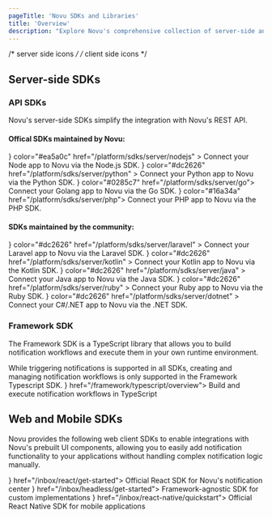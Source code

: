 ```yaml
---
pageTitle: 'Novu SDKs and Libraries'
title: 'Overview'
description: "Explore Novu's comprehensive collection of server-side and client-side SDKs for seamless notification integration across multiple programming languages and frameworks."
---
```


/* server side icons */
/* client side icons */

## Server-side SDKs

### API SDKs

Novu's server-side SDKs simplify the integration with Novu's REST API.

#### Offical SDKs maintained by Novu:

<Cards cols={2}>
  <Card
    title="Node.js (Official)"
    icon={<NodejsIcon />}
    color="#ea5a0c"
    href="/platform/sdks/server/nodejs"
  >
    Connect your Node app to Novu via the Node.js SDK.
  </Card>
  <Card
    title="Python (Official)"
    icon={<PythonIcon />}
    color="#dc2626"
    href="/platform/sdks/server/python"
  >
    Connect your Python app to Novu via the Python SDK.
  </Card>
  <Card title="Go (Official)" icon={<GolangIcon />} color="#0285c7" href="/platform/sdks/server/go">
    Connect your Golang app to Novu via the Go SDK.
  </Card>
  <Card title="PHP (Official)" icon={<PhpIcon />} color="#16a34a" href="/platform/sdks/server/php">
    Connect your PHP app to Novu via the PHP SDK.
  </Card>
</Cards>

#### SDKs maintained by the community:

<Cards cols={2}>
  <Card
    title="Laravel (Community)"
    icon={<LaravelIcon />}
    color="#dc2626"
    href="/platform/sdks/server/laravel"
  >
    Connect your Laravel app to Novu via the Laravel SDK.
  </Card>
  <Card
    title="Kotlin (Community)"
    icon={<KotlinIcon />}
    color="#dc2626"
    href="/platform/sdks/server/kotlin"
  >
    Connect your Kotlin app to Novu via the Kotlin SDK.
  </Card>
  <Card
    title="Java (Community)"
    icon={<JavaIcon />}
    color="#dc2626"
    href="/platform/sdks/server/java"
  >
    Connect your Java app to Novu via the Java SDK.
  </Card>
  <Card
    title="Ruby (Community)"
    icon={<RubyIcon />}
    color="#dc2626"
    href="/platform/sdks/server/ruby"
  >
    Connect your Ruby app to Novu via the Ruby SDK.
  </Card>
  <Card
    title=".NET (Community)"
    icon={<DotnetIcon />}
    color="#dc2626"
    href="/platform/sdks/server/dotnet"
  >
    Connect your C#/.NET app to Novu via the .NET SDK.
  </Card>
</Cards>

### Framework SDK

The Framework SDK is a TypeScript library that allows you to build notification workflows and execute them in your own runtime environment.

<Callout type="info">
  While triggering notifications is supported in all SDKs, creating and managing notification
  workflows is only supported in the Framework Typescript SDK.
</Callout>

<Cards>
  <Card title="Typescript" icon={<TypescriptIcon />} href="/framework/typescript/overview">
    Build and execute notification workflows in TypeScript
  </Card>
</Cards>

## Web and Mobile SDKs

Novu provides the following web client SDKs to enable integrations with Novu's prebuilt UI components, allowing you to easily add notification functionality to your applications without handling complex notification logic manually.

<Cards>
  <Card title="React" icon={<ReactIcon />} href="/inbox/react/get-started">
    Official React SDK for Novu's notification center
  </Card>
  <Card title="Headless" icon={<JavascriptIcon />} href="/inbox/headless/get-started">
    Framework-agnostic SDK for custom implementations
  </Card>
  <Card title="React-Native" icon={<ReactIcon />} href="/inbox/react-native/quickstart">
    Official React Native SDK for mobile applications
  </Card>
</Cards>
